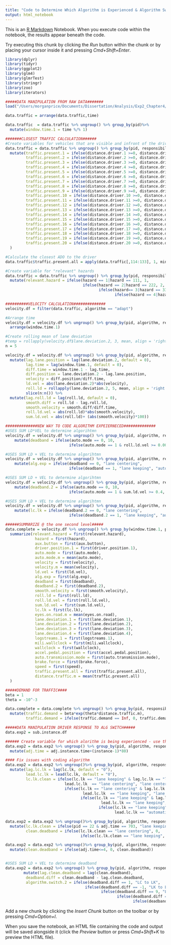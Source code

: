 ```yaml
---
title: "Code to Determine Which Algorithm is Experienced & Algorithm Switches"
output: html_notebook
---
```


This is an [R Markdown](http://rmarkdown.rstudio.com) Notebook. When you execute code within the notebook, the results appear beneath the code. 

Try executing this chunk by clicking the *Run* button within the chunk or by placing your cursor inside it and pressing *Cmd+Shift+Enter*. 

```r
library(dplyr)
library(tidyr)
library(ggplot2)
library(glm4)
library(glmrTest)
library(stringr)
library(zoo)
library(iterators)

#####DATA MANIPULATION FROM RAW DATA#######
load("/Users/morganprice/Documents/Dissertation/Analysis/Exp2_Chapter4/RawData_to_CleanData_Manipulation_1_15_19/FULL_DATASET_RawData/LH_Traffic_Calculation_5_22_19.RData") 

data.traffic = arrange(data.traffic,time)

data.traffic  = data.traffic %>% ungroup() %>% group_by(pid)%>%
  mutate(window.time.1 = time %/% 1)

#######CLOSEST TRAFFIC CALCULATION######
#Create variables for vehicles that are visible and infront of the driver 
data.traffic = data.traffic %>% ungroup() %>% group_by(pid, responsibility, algorithm) %>% 
  mutate(traffic.present.1 = ifelse(distance.driver.1 >=0, distance.driver.1, 100000),
         traffic.present.2 = ifelse(distance.driver.2 >=0, distance.driver.2, 100000),
         traffic.present.3 = ifelse(distance.driver.3 >=0, distance.driver.3, 100000),
         traffic.present.4 = ifelse(distance.driver.4 >=0, distance.driver.4, 100000),
         traffic.present.5 = ifelse(distance.driver.5 >=0, distance.driver.5, 100000),
         traffic.present.6 = ifelse(distance.driver.6 >=0, distance.driver.6, 100000),
         traffic.present.7 = ifelse(distance.driver.7 >=0, distance.driver.7, 100000),
         traffic.present.8 = ifelse(distance.driver.8 >=0, distance.driver.8, 100000),
         traffic.present.9 = ifelse(distance.driver.9 >=0, distance.driver.9, 100000),
         traffic.present.10 = ifelse(distance.driver.10 >=0, distance.driver.10, 100000),
         traffic.present.11 = ifelse(distance.driver.11 >=0, distance.driver.11, 100000),
         traffic.present.12 = ifelse(distance.driver.12 >=0, distance.driver.12, 100000),
         traffic.present.13 = ifelse(distance.driver.13 >=0, distance.driver.13, 100000),
         traffic.present.14 = ifelse(distance.driver.14 >=0, distance.driver.14, 100000),
         traffic.present.15 = ifelse(distance.driver.15 >=0, distance.driver.15, 100000),
         traffic.present.16 = ifelse(distance.driver.16 >=0, distance.driver.16, 100000),
         traffic.present.17 = ifelse(distance.driver.17 >=0, distance.driver.17, 100000),
         traffic.present.18 = ifelse(distance.driver.18 >=0, distance.driver.18, 100000),
         traffic.present.19 = ifelse(distance.driver.19 >=0, distance.driver.19, 100000),
         traffic.present.20 = ifelse(distance.driver.20 >=0, distance.driver.20, 100000)
  )

#Calculate the closest ADO to the driver
data.traffic$traffic.present.all = apply(data.traffic[,114:133], 1, min)

#Create variable for "relevant" hazards
data.traffic = data.traffic %>% ungroup() %>% group_by(pid, responsibility, algorithm) %>%
  mutate(relevant.hazard = ifelse(hazard == 1|hazard == 111, 1,
                                  ifelse(hazard == 2|hazard == 222, 2,
                                         ifelse(hazard== 3|hazard == 333,3,
                                                ifelse(hazard == 4|hazard == 444, 4,0)))))
```

```r
##########VELOCITY CALCULATION##############
velocity.df = filter(data.traffic, algorithm == "adapt")

#Arrange time
velocity.df = velocity.df %>% ungroup() %>% group_by(pid, algorithm, responsibility) %>%
  arrange(window.time.1) 

#Create rolling mean of lane deviation
#temp = rollapply(velocity.df$lane.deviation.2, 3, mean, align = 'right', fill = 0)
n = 5

velocity.df = velocity.df %>% ungroup() %>% group_by(pid, algorithm, responsibility) %>%
  mutate(lag.lane.position = lag(lane.deviation.2, default = 0),
         lag.time = lag(window.time.1, default = 0),
         diff.time = window.time.1 - lag.time,
         diff.position = lane.deviation.2 - lag.lane.position,
         velocity = diff.position/diff.time,
         ld.vel = abs(lane.deviation.2)*abs(velocity), 
         roll.ld = rollapply(lane.deviation.2, 5, mean, align = 'right', fill = 0)) %>%
         slice(n:n()) %>%
  mutate(lag.roll.ld = lag(roll.ld, default = 0),
         smooth.diff = roll.ld - lag.roll.ld,
         smooth.velocity = smooth.diff/diff.time,
         roll.ld.vel = abs(roll.ld)*abs(smooth.velocity),
         sum.ld.vel = abs(roll.ld)+ (abs(smooth.velocity)*100))

##############NEW WAY TO CODE ALGORITHM EXPEIERNECED##############
#USES SUM LD*VEL to determine algorihtmn 
velocity.df = velocity.df %>% ungroup() %>% group_by(pid, algorithm, responsibility) %>%
    mutate(deadband = ifelse(auto.mode == 0, 10,
                            ifelse(auto.mode == 1 & roll.ld.vel >= 0.002, 1,0))) 

#USES SUM LD + VEL to determine algorihtmn 
velocity.df = velocity.df %>% ungroup() %>% group_by(pid, algorithm, responsibility) %>%
    mutate(alg.exp = ifelse(deadband == 0, "lane centering",
                            ifelse(deadband == 1, "lane keeping", "automation off")))

#USES SUM LD + VEL to determine algorihtmn 
velocity.df = velocity.df %>% ungroup() %>% group_by(pid, algorithm, responsibility) %>%
    mutate(deadband.2 = ifelse(auto.mode == 0, 10,
                            ifelse(auto.mode == 1 & sum.ld.vel >= 0.4, 1,0))) 

#USES SUM LD + VEL to determine algorihtmn 
velocity.df = velocity.df %>% ungroup() %>% group_by(pid, algorithm, responsibility) %>%
    mutate(lc.lk = ifelse(deadband.2 == 0, "lane centering",
                            ifelse(deadband.2 == 1, "lane keeping", "automation off")))
```

```r
######SUMMARIZE @ the one second level#####
data.complete = velocity.df %>% ungroup() %>% group_by(window.time.1, pid, algorithm, responsibility) %>%
  summarize(relevant.hazard = first(relevant.hazard), 
             hazard = first(hazard),
             aux.button = first(aux.button),
             driver.position.1 = first(driver.position.1),
             auto.mode = first(auto.mode), 
             auto.mode.m = mean(auto.mode),
             velocity = first(velocity),
             velocity.m = mean(velocity),
             ld.vel = first(ld.vel),
             alg.exp = first(alg.exp),
             deadband = first(deadband),
             deadband.2 = first(deadband.2),
             smooth.velocity = first(smooth.velocity),
             roll.ld = first(roll.ld),
             roll.ld.vel = first(roll.ld.vel),
             sum.ld.vel = first(sum.ld.vel),
             lc.lk = first(lc.lk),
             eyes.on.road.m = mean(eyes.on.road),
             lane.deviation.1 = first(lane.deviation.1),
             lane.deviation.2 = first(lane.deviation.2),
             lane.deviation.3 = first(lane.deviation.3),
             lane.deviation.4 = first(lane.deviation.4),
             logstreams.1 = first(logstreams.1),
             mili.wallclock = first(mili.wallclock),
             wallclock = first(wallclock),
             accel.pedal.position = first(accel.pedal.position),
             auto.transmission.mode = first(auto.transmission.mode),
             brake.force = first(brake.force),
             speed = first(speed),
             traffic.present.all = first(traffic.present.all), 
             distance.traffic.m = mean(traffic.present.all)
  )

#####DEMAND FOR TRAFFIC####
beta = 1
theta = -10^-3

data.complete = data.complete %>% ungroup() %>% group_by(pid, responsibility, algorithm, window.time.1) %>%
  mutate(traffic.demand = beta*exp(theta*distance.traffic.m),
         traffic.demand = ifelse(traffic.demand == Inf, 0, traffic.demand))
```

```r
#####DATA MANIPULATION DRIVER RESPONSE TO ALG SWITCH#####
data.exp2 = sub.instance.df

###### Create variable for which alorithm is being experienced - use threshold for lane centering & lane keeping 
data.exp2 = data.exp2 %>% ungroup() %>% group_by(pid, algorithm, responsibility)%>%
  mutate(adj.time = adj.instance.time+(instance-1)*80)

#### Fix issues with coding algorithm
data.exp2 = data.exp2 %>% ungroup()%>% group_by(pid, algorithm, responsibility) %>%
  mutate(lag.lc.lk = lag(lc.lk, default = "0"),
         lead.lc.lk = lead(lc.lk, default = "0"),
         lc.lk.clean = ifelse(lc.lk == "lane keeping" & lag.lc.lk == "lane centering" &
                          lead.lc.lk  == "lane centering", "lane centering",
                          ifelse(lc.lk == "lane centering" & lag.lc.lk == "lane keeping" &
                                  lead.lc.lk  == "lane keeping", "lane keeping",
                                 ifelse(lc.lk == "lane keeping" & lag.lc.lk == "lane centering" &
                                          lead.lc.lk == "lane keeping", "lane keeping",
                                         ifelse(lc.lk == "lane keeping" & lag.lc.lk == "lane centering" &
                                                lead.lc.lk == "automation off", "lane keeping", lc.lk)))))

data.exp2 = data.exp2 %>% ungroup()%>% group_by(pid, algorithm, responsibility) %>%
  mutate(lc.lk.clean = ifelse(pid == 22 & adj.time == 703, "lane keeping", lc.lk.clean),
         clean.deadband = ifelse(lc.lk.clean == "lane centering", 0,
                                 ifelse(lc.lk.clean == "lane keeping", 1, 10)))

data.exp2 = data.exp2 %>% ungroup()%>% group_by(pid, algorithm, responsibility) %>%
  mutate(clean.deadband = ifelse(adj.time<=4, 0, clean.deadband))


#USES SUM LD + VEL to determine deadband 
data.exp2 = data.exp2 %>% ungroup() %>% group_by(pid, algorithm, responsibility) %>%
        mutate(lag.clean.deadband = lag(clean.deadband),
         deadband.diff = clean.deadband - lag.clean.deadband,
         algorithm.switch.2 = ifelse(deadband.diff == 1, "LC to LK",
                                   ifelse(deadband.diff == -1, "LK to LC",
                                          ifelse(deadband.diff == 9, "LK to auto off",
                                                 ifelse(deadband.diff == -10, "auto on LC",
                                                        ifelse(deadband.diff == 10, "LC to auto off", "X"))))))
```

Add a new chunk by clicking the *Insert Chunk* button on the toolbar or by pressing *Cmd+Option+I*.

When you save the notebook, an HTML file containing the code and output will be saved alongside it (click the *Preview* button or press *Cmd+Shift+K* to preview the HTML file).
